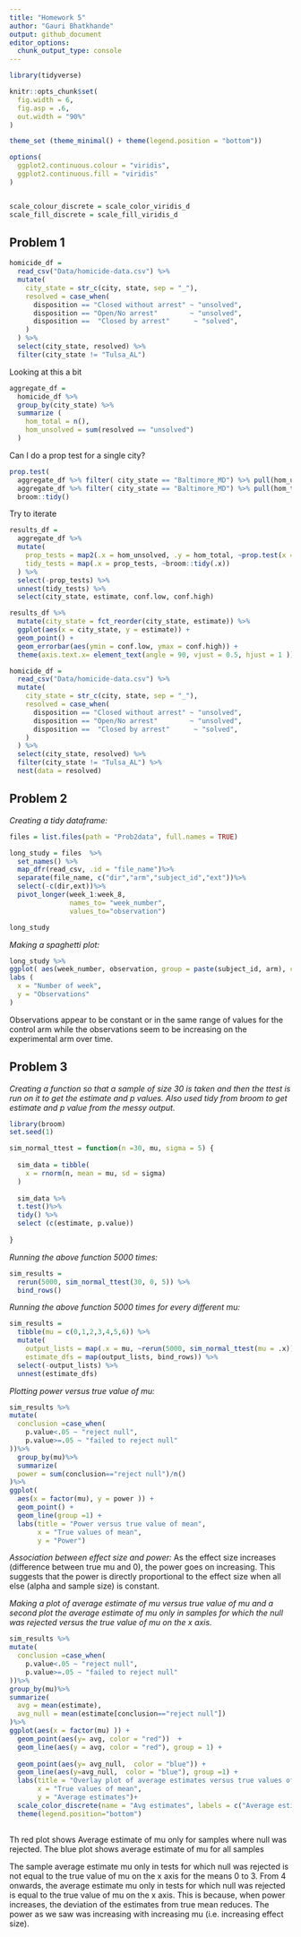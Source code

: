 ```yaml
---
title: "Homework 5"
author: "Gauri Bhatkhande"
output: github_document
editor_options: 
  chunk_output_type: console
---
```

```r
library(tidyverse)

knitr::opts_chunk$set(
  fig.width = 6,
  fig.asp = .6,
  out.width = "90%"
)

theme_set (theme_minimal() + theme(legend.position = "bottom"))

options(
  ggplot2.continuous.colour = "viridis",
  ggplot2.continuous.fill = "viridis"
)


scale_colour_discrete = scale_color_viridis_d
scale_fill_discrete = scale_fill_viridis_d

```


## Problem 1 

```r
homicide_df = 
  read_csv("Data/homicide-data.csv") %>%
  mutate(
    city_state = str_c(city, state, sep = "_"),
    resolved = case_when(
      disposition == "Closed without arrest" ~ "unsolved",
      disposition == "Open/No arrest"        ~ "unsolved",
      disposition ==  "Closed by arrest"      ~ "solved",
    )
  ) %>%
  select(city_state, resolved) %>%
  filter(city_state != "Tulsa_AL")
```

Looking at this a bit 

```r
aggregate_df = 
  homicide_df %>% 
  group_by(city_state) %>% 
  summarize (
    hom_total = n(),
    hom_unsolved = sum(resolved == "unsolved")
  )
```

Can I do a prop test for a single city?

```r
prop.test(
  aggregate_df %>% filter( city_state == "Baltimore_MD") %>% pull(hom_unsolved),
  aggregate_df %>% filter( city_state == "Baltimore_MD") %>% pull(hom_total)) %>% 
  broom::tidy()

```

Try to iterate

```r
results_df = 
  aggregate_df %>%
  mutate(
    prop_tests = map2(.x = hom_unsolved, .y = hom_total, ~prop.test(x = .x, n = .y)),
    tidy_tests = map(.x = prop_tests, ~broom::tidy(.x))
  ) %>% 
  select(-prop_tests) %>% 
  unnest(tidy_tests) %>%
  select(city_state, estimate, conf.low, conf.high)
```



```r

results_df %>% 
  mutate(city_state = fct_reorder(city_state, estimate)) %>% 
  ggplot(aes(x = city_state, y = estimate)) +
  geom_point() +
  geom_errorbar(aes(ymin = conf.low, ymax = conf.high)) +
  theme(axis.text.x= element_text(angle = 90, vjust = 0.5, hjust = 1 ))
```


```r
homicide_df = 
  read_csv("Data/homicide-data.csv") %>%
  mutate(
    city_state = str_c(city, state, sep = "_"),
    resolved = case_when(
      disposition == "Closed without arrest" ~ "unsolved",
      disposition == "Open/No arrest"        ~ "unsolved",
      disposition ==  "Closed by arrest"      ~ "solved",
    )
  ) %>%
  select(city_state, resolved) %>%
  filter(city_state != "Tulsa_AL") %>% 
  nest(data = resolved)
```

## Problem 2 

*Creating a tidy dataframe:*

```r

files = list.files(path = "Prob2data", full.names = TRUE)

long_study = files  %>%
  set_names() %>%
  map_dfr(read_csv, .id = "file_name")%>%
  separate(file_name, c("dir","arm","subject_id","ext"))%>%
  select(-c(dir,ext))%>%
  pivot_longer(week_1:week_8, 
               names_to= "week_number", 
               values_to="observation") 

long_study
```

*Making a spaghetti plot:* 

```r
long_study %>%
ggplot( aes(week_number, observation, group = paste(subject_id, arm), color = arm)) + geom_line() +
labs (
  x = "Number of week",
  y = "Observations"
)
```
Observations appear to be constant or in the same range of values for the control arm while the observations seem to be increasing on the experimental arm over time.

## Problem 3 

*Creating a function so that a sample of size 30 is taken and then the ttest is run on it to get the estimate and p values. Also used tidy from broom to get estimate and p value from the messy output.* 

```r
library(broom)
set.seed(1)

sim_normal_ttest = function(n =30, mu, sigma = 5) {
  
  sim_data = tibble(
    x = rnorm(n, mean = mu, sd = sigma)
  )
  
  sim_data %>% 
  t.test()%>%
  tidy() %>%
  select (c(estimate, p.value))
  
}

```

*Running the above function 5000 times:* 

```r
sim_results = 
  rerun(5000, sim_normal_ttest(30, 0, 5)) %>% 
  bind_rows()
```

*Running the above function 5000 times for every different mu:* 

```r
sim_results = 
  tibble(mu = c(0,1,2,3,4,5,6)) %>% 
  mutate(
    output_lists = map(.x = mu, ~rerun(5000, sim_normal_ttest(mu = .x))),
    estimate_dfs = map(output_lists, bind_rows)) %>% 
  select(-output_lists) %>% 
  unnest(estimate_dfs)

```

*Plotting power versus true value of mu:*

```r
sim_results %>%
mutate(
  conclusion =case_when(
    p.value<.05 ~ "reject null",
    p.value>=.05 ~ "failed to reject null"
))%>%
  group_by(mu)%>%
  summarize(
  power = sum(conclusion=="reject null")/n()
)%>%
ggplot(
  aes(x = factor(mu), y = power )) + 
  geom_point() + 
  geom_line(group =1) +
  labs(title = "Power versus true value of mean",
       x = "True values of mean",
       y = "Power")

```

*Association between effect size and power:* 
As the effect size increases (difference between true mu and 0), the power goes on increasing. This suggests that the power is directly proportional to the effect size when all else (alpha and sample size) is constant. 


*Making a plot of average estimate of mu versus true value of mu and a second plot the average estimate of mu only in samples for which the null was rejected versus the true value of mu on the x axis.*

```r
sim_results %>%
mutate(
  conclusion =case_when(
    p.value<.05 ~ "reject null",
    p.value>=.05 ~ "failed to reject null"
))%>%
group_by(mu)%>%
summarize(
  avg = mean(estimate),
  avg_null = mean(estimate[conclusion=="reject null"])
)%>%
ggplot(aes(x = factor(mu) )) + 
  geom_point(aes(y= avg, color = "red"))  + 
  geom_line(aes(y = avg, color = "red"), group = 1) + 
  
  geom_point(aes(y= avg_null,  color = "blue")) +
  geom_line(aes(y=avg_null,  color = "blue"), group =1) + 
  labs(title = "Overlay plot of average estimates versus true values of mean",
       x = "True values of mean", 
       y = "Average estimates")+
  scale_color_discrete(name = "Avg estimates", labels = c("Average estimates of mu where null was rejected", "Average estimates of mu for all"))+
  theme(legend.position="bottom")
  
```

Th red plot shows Average estimate of mu only for samples where null was rejected. The blue plot shows average estimate of mu for all samples

The sample average estimate mu only in tests for which null was rejected is not equal to the true value of mu on the x axis for the means 0 to 3. From 4 onwards, the average estimate mu only in tests for which null was rejected is equal to the true value of mu on the x axis. This is because, when power increases, the deviation of the estimates from true mean reduces. The power as we saw was increasing with increasing mu (i.e. increasing effect size). 






